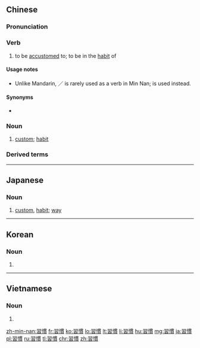 {{also|习惯}}
==Chinese==
{{zh-forms|s=习惯}}

===Pronunciation===
{{zh-pron
|m=xíguàn
|c=zaap6 gwaan3
|h=pfs=si̍p-koan
|mn=si̍p-koàn
|ma=zh-xíguàn.ogg
|cat=v,n
}}

===Verb===
{{zh-verb}}

# to be [[accustomed]] to; to be in the [[habit]] of
#: {{zh-x|我 能 習慣 這樣 的 生活。|I could '''get used to''' this kind of life.}}

====Usage notes====
* Unlike Mandarin, {{lang|zh|習慣}}／{{lang|zh|习惯}} is rarely used as a verb in Min Nan; {{zh-l|慣勢|kòan-sì}} is used instead.

====Synonyms====
* {{qualifier|Min Nan}} {{zh-l|慣勢|tr=kòan-sì}}

===Noun===
{{zh-noun}}

# [[custom]]; [[habit]]
#: {{zh-x|養成 習慣|to form a '''habit'''}}
#: {{zh-x|改變 壞 習慣|to change a bad '''habit'''}}

===Derived terms===
{{zh-der|習慣用語:xíguàn yòngyǔ}}

{{zh-cat|Beginning}}

----

==Japanese==
{{ja-kanjitab|しゅう|かん|yomi=on}}

===Noun===
{{ja-noun|しゅうかん|hhira=しふくわん}}

# [[custom]], [[habit]]; [[way]]

----

==Korean==
{{ko-hanjatab|習|慣}}

===Noun===
{{ko-noun|hj|rv=|hangeul=습관}}

# {{hanja form of|습관|[[habit]]}}

----

==Vietnamese==
{{vi-hantutab|習|慣}}

===Noun===
{{vi-hantu}}

# {{han tu form of|tập quán|[[habit]]}}

[[zh-min-nan:習慣]]
[[fr:習慣]]
[[ko:習慣]]
[[lo:習慣]]
[[lt:習慣]]
[[li:習慣]]
[[hu:習慣]]
[[mg:習慣]]
[[ja:習慣]]
[[pl:習慣]]
[[ru:習慣]]
[[tl:習慣]]
[[chr:習慣]]
[[zh:習慣]]